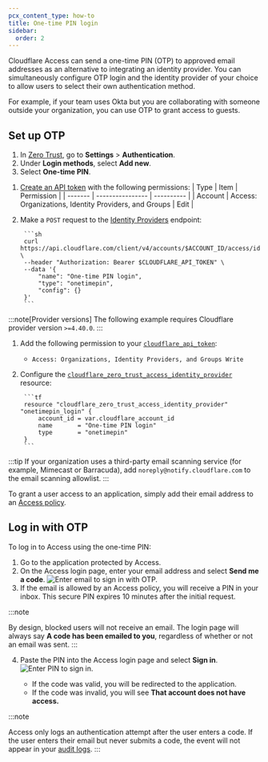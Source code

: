 ```yaml
---
pcx_content_type: how-to
title: One-time PIN login
sidebar:
  order: 2
---
```



Cloudflare Access can send a one-time PIN (OTP) to approved email addresses as an alternative to integrating an identity provider. You can simultaneously configure OTP login and the identity provider of your choice to allow users to select their own authentication method.

For example, if your team uses Okta but you are collaborating with someone outside your organization, you can use OTP to grant access to guests.

<Render file="access/one-time-pin-warning" />

## Set up OTP

<Tabs syncKey="dashPlusAPI"> <TabItem label="Dashboard">

1. In [Zero Trust](https://one.dash.cloudflare.com), go to **Settings** > **Authentication**.
2. Under **Login methods**, select **Add new**.
3. Select **One-time PIN**.

</TabItem> <TabItem label="API">

1. [Create an API token](/fundamentals/api/get-started/create-token/) with the following permissions:
		| Type    | Item             | Permission |
		| ------- | ---------------- | ---------- |
		| Account | Access: Organizations, Identity Providers, and Groups   | Edit    |

2. Make a `POST` request to the [Identity Providers](/api/resources/zero_trust/subresources/identity_providers/methods/create/) endpoint:

		```sh
		curl https://api.cloudflare.com/client/v4/accounts/$ACCOUNT_ID/access/identity_providers \
		--header "Authorization: Bearer $CLOUDFLARE_API_TOKEN" \
		--data '{
			"name": "One-time PIN login",
			"type": "onetimepin",
			"config": {}
		}'
		```

</TabItem> <TabItem label="Terraform">

:::note[Provider versions]
The following example requires Cloudflare provider version `>=4.40.0`.
:::

1. Add the following permission to your [`cloudflare_api_token`](https://registry.terraform.io/providers/cloudflare/cloudflare/latest/docs/resources/api_token):
	- `Access: Organizations, Identity Providers, and Groups Write`

2. Configure the [`cloudflare_zero_trust_access_identity_provider`](https://registry.terraform.io/providers/cloudflare/cloudflare/latest/docs/resources/zero_trust_access_identity_provider) resource:

		```tf
		resource "cloudflare_zero_trust_access_identity_provider" "onetimepin_login" {
			account_id = var.cloudflare_account_id
			name       = "One-time PIN login"
			type       = "onetimepin"
		}
		```
</TabItem> </Tabs>

:::tip
If your organization uses a third-party email scanning service (for example, Mimecast or Barracuda), add `noreply@notify.cloudflare.com` to the email scanning allowlist.
:::

To grant a user access to an application, simply add their email address to an [Access policy](/cloudflare-one/policies/access/policy-management/#create-a-policy).

## Log in with OTP

To log in to Access using the one-time PIN:

1. Go to the application protected by Access.
2. On the Access login page, enter your email address and select **Send me a code**.
   ![Enter email to sign in with OTP.](~/assets/images/cloudflare-one/identity/otp/otp1.png)
3. If the email is allowed by an Access policy, you will receive a PIN in your inbox. This secure PIN expires 10 minutes after the initial request.

:::note

By design, blocked users will not receive an email. The login page will always say **A code has been emailed to you**, regardless of whether or not an email was sent.
:::

4. Paste the PIN into the Access login page and select **Sign in**.
   ![Enter PIN to sign in.](~/assets/images/cloudflare-one/identity/otp/otp2.png)

   - If the code was valid, you will be redirected to the application.
   - If the code was invalid, you will see **That account does not have access.**

:::note

Access only logs an authentication attempt after the user enters a code. If the user enters their email but never submits a code, the event will not appear in your [audit logs](/cloudflare-one/insights/logs/audit-logs/#authentication-logs).
:::


